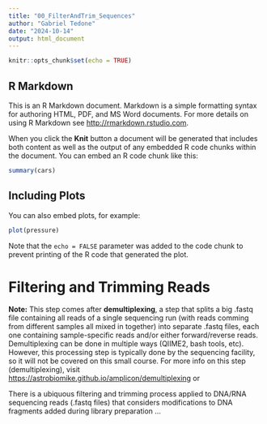 ```yaml
---
title: "00_FilterAndTrim_Sequences"
author: "Gabriel Tedone"
date: "2024-10-14"
output: html_document
---
```


```r
knitr::opts_chunk$set(echo = TRUE)
```

## R Markdown

This is an R Markdown document. Markdown is a simple formatting syntax for authoring HTML, PDF, and MS Word documents. For more details on using R Markdown see <http://rmarkdown.rstudio.com>.

When you click the **Knit** button a document will be generated that includes both content as well as the output of any embedded R code chunks within the document. You can embed an R code chunk like this:

```r
summary(cars)
```

## Including Plots

You can also embed plots, for example:

```r
plot(pressure)
```

Note that the `echo = FALSE` parameter was added to the code chunk to prevent printing of the R code that generated the plot.

# Filtering and Trimming Reads

**Note:** This step comes after **demultiplexing**, a step that splits a big .fastq file containing all reads of a single sequencing run (with reads comming from different samples all mixed in together) into separate .fastq files, each one containing sample-specific reads and/or either forward/reverse reads. Demultiplexing can be done in multiple ways (QIIME2, bash tools, etc). However, this processing step is typically done by the sequencing facility, so it will not be covered on this small course. For more info on this step (demultiplexing), visit <https://astrobiomike.github.io/amplicon/demultiplexing> or

There is a ubiquous filtering and trimming process applied to DNA/RNA sequencing reads (.fastq files) that considers modifications to DNA fragments added during library preparation ...

```r

```
